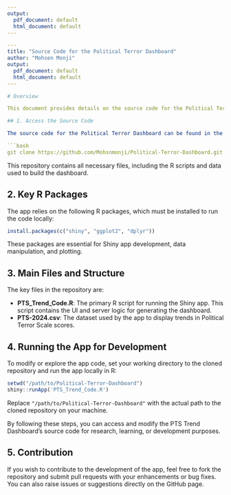 ```yaml
---
output:
  pdf_document: default
  html_document: default
---
```


```yaml
---
title: "Source Code for the Political Terror Dashboard"
author: "Mohsen Monji"
output:
  pdf_document: default
  html_document: default
---

# Overview

This document provides details on the source code for the Political Terror Dashboard. The purpose of this document is to outline how to access and understand the code. For those interested in exploring the code or making contributions, follow the steps below.

## 1. Access the Source Code

The source code for the Political Terror Dashboard can be found in the GitHub repository. Clone the repository using the following command:

```bash
git clone https://github.com/Mohsnmonji/Political-Terror-Dashboard.git
```

This repository contains all necessary files, including the R scripts and data used to build the dashboard.

## 2. Key R Packages

The app relies on the following R packages, which must be installed to run the code locally:

```r
install.packages(c("shiny", "ggplot2", "dplyr"))
```

These packages are essential for Shiny app development, data manipulation, and plotting.

## 3. Main Files and Structure

The key files in the repository are:

- **PTS_Trend_Code.R**: The primary R script for running the Shiny app. This script contains the UI and server logic for generating the dashboard.
- **PTS-2024.csv**: The dataset used by the app to display trends in Political Terror Scale scores.

## 4. Running the App for Development

To modify or explore the app code, set your working directory to the cloned repository and run the app locally in R:

```r
setwd("/path/to/Political-Terror-Dashboard")
shiny::runApp('PTS_Trend_Code.R')
```

Replace `"/path/to/Political-Terror-Dashboard"` with the actual path to the cloned repository on your machine.


By following these steps, you can access and modify the PTS Trend Dashboard's source code for research, learning, or development purposes.

## 5. Contribution

If you wish to contribute to the development of the app, feel free to fork the repository and submit pull requests with your enhancements or bug fixes. You can also raise issues or suggestions directly on the GitHub page.



